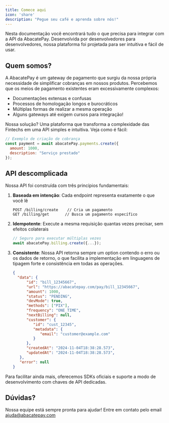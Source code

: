 ```yaml
---
title: Comece aqui
icon: 'share'
description: "Pegue seu café e aprenda sobre nós!"
---
```

Nesta documentação você encontrará tudo o que precisa para integrar com a API da AbacatePay. Desenvolvida por desenvolvedores para desenvolvedores, nossa plataforma foi projetada para ser intuitiva e fácil de usar.

## <Icon icon="Share" type="solid"/>  Quem somos?

A AbacatePay é um gateway de pagamento que surgiu da nossa própria necessidade de simplificar cobranças em nossos produtos. Percebemos que os meios de pagamento existentes eram excessivamente complexos:
- Documentações extensas e confusas
- Processos de homologação longos e burocráticos
- Múltiplas formas de realizar a mesma operação
- Alguns gateways até exigem cursos para integração!

Nossa solução? Uma plataforma que transforma a complexidade das Fintechs em uma API simples e intuitiva. Veja como é fácil:

```javascript
// Exemplo de criação de cobrança
const payment = await abacatePay.payments.create({
  amount: 1000,
  description: "Serviço prestado"
});
```

## <Icon icon="laptop" type="solid"/>  API descomplicada

Nossa API foi construída com três princípios fundamentais:

1. **Baseada em intenção**: Cada endpoint representa exatamente o que você lê
   ```
   POST /billing/create    // Cria um pagamento
   GET /billing/get       // Busca um pagamento específico
   ```

2. **Idempotente**: Execute a mesma requisição quantas vezes precisar, sem efeitos colaterais
   ```javascript
   // Seguro para executar múltiplas vezes
   await abacatePay.billing.create({...});
   ```

3. **Consistente**: Nossa API retorna sempre um option contendo o erro ou os dados de retorno, o que facilita a implementação em linguagens de tipagem forte e consistência em todas as operações.
   ```json
   {
     "data": {
         "id": "bill_12345667",
         "url": "https://abacatepay.com/pay/bill_12345667",
         "amount": 1000,
         "status": "PENDING",
         "devMode": true,
         "methods": ["PIX"],
         "frequency": "ONE_TIME",
         "nextBilling": null,
         "customer": {
            "id": "cust_12345",
            "metadata": {
               "email": "customer@example.com"
            }
         },
         "createdAt": "2024-11-04T18:38:28.573",
         "updatedAt": "2024-11-04T18:38:28.573",
      },
      "error": null
   }
   ```

Para facilitar ainda mais, oferecemos SDKs oficiais e suporte a modo de desenvolvimento com chaves de API dedicadas.

## <Icon icon="cloud" type="solid"/>  Dúvidas? 

Nossa equipe está sempre pronta para ajudar! Entre em contato pelo email <Icon icon="envelope" type="solid"/> ajuda@abacatepay.com